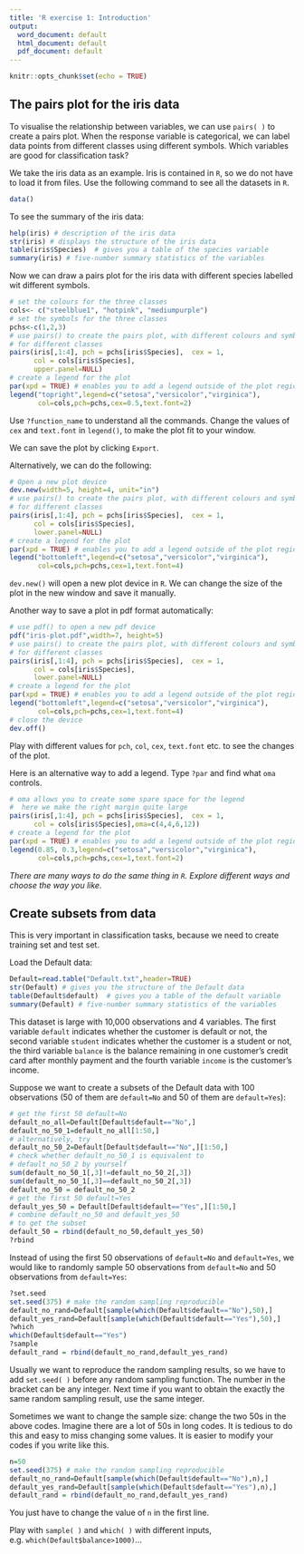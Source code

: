 ```yaml
---
title: 'R exercise 1: Introduction'
output:
  word_document: default
  html_document: default
  pdf_document: default
---
```


```r
knitr::opts_chunk$set(echo = TRUE)
```

## The pairs plot for the iris data

To visualise the relationship between variables, we can use `pairs( )` to create a pairs plot. When the response variable is categorical, we can label data points from different classes using different symbols. Which variables are good for classification task?

We take the iris data as an example. Iris is contained in `R`, so we do not have to load it from files. Use the following command to see all the datasets in `R`. 
```r
data()
```

To see the summary of the iris data:
```r
help(iris) # description of the iris data
str(iris) # displays the structure of the iris data
table(iris$Species)  # gives you a table of the species variable
summary(iris) # five-number summary statistics of the variables
```

Now we can draw a pairs plot for the iris data with different species labelled wit different symbols.
```r
# set the colours for the three classes
cols<- c("steelblue1", "hotpink", "mediumpurple")  
# set the symbols for the three classes
pchs<-c(1,2,3)
# use pairs() to create the pairs plot, with different colours and symbols 
# for different classes
pairs(iris[,1:4], pch = pchs[iris$Species],  cex = 1,
      col = cols[iris$Species],
      upper.panel=NULL)
# create a legend for the plot 
par(xpd = TRUE) # enables you to add a legend outside of the plot region
legend("topright",legend=c("setosa","versicolor","virginica"),
       col=cols,pch=pchs,cex=0.5,text.font=2)
```

Use `?function_name` to understand all the commands. Change the values of `cex` and `text.font` in `legend()`, to make the plot fit to your window.

We can save the plot by clicking `Export`. 

Alternatively, we can do the following:
```r
# Open a new plot device
dev.new(width=5, height=4, unit="in") 
# use pairs() to create the pairs plot, with different colours and symbols 
# for different classes
pairs(iris[,1:4], pch = pchs[iris$Species],  cex = 1,
      col = cols[iris$Species],
      lower.panel=NULL)
# create a legend for the plot 
par(xpd = TRUE) # enables you to add a legend outside of the plot region
legend("bottomleft",legend=c("setosa","versicolor","virginica"),
       col=cols,pch=pchs,cex=1,text.font=4)
```

`dev.new()` will open a new plot device in `R`. We can change the size of the plot in the new window and save it manually.

Another way to save a plot in pdf format automatically:
```r
# use pdf() to open a new pdf device
pdf("iris-plot.pdf",width=7, height=5)
# use pairs() to create the pairs plot, with different colours and symbols 
# for different classes
pairs(iris[,1:4], pch = pchs[iris$Species],  cex = 1,
      col = cols[iris$Species],
      lower.panel=NULL)
# create a legend for the plot 
par(xpd = TRUE) # enables you to add a legend outside of the plot region
legend("bottomleft",legend=c("setosa","versicolor","virginica"),
       col=cols,pch=pchs,cex=1,text.font=4)
# close the device       
dev.off()
```

Play with different values for `pch`, `col`, `cex`, `text.font` etc. to see the changes of the plot.

Here is an alternative way to add a legend. Type `?par` and find what `oma` controls.
```r
# oma allows you to create some spare space for the legend
#  here we make the right margin quite large
pairs(iris[,1:4], pch = pchs[iris$Species],  cex = 1,
      col = cols[iris$Species],oma=c(4,4,6,12))
# create a legend for the plot
par(xpd = TRUE) # enables you to add a legend outside of the plot region
legend(0.85, 0.3,legend=c("setosa","versicolor","virginica"),
       col=cols,pch=pchs,cex=1,text.font=2)
```


*There are many ways to do the same thing in `R`. Explore different ways and choose the way you like.*

## Create subsets from data
This is very important in classification tasks, because we need to create training set and test set.

Load the Default data:
```r
Default=read.table("Default.txt",header=TRUE)
str(Default) # gives you the structure of the Default data
table(Default$default)  # gives you a table of the default variable
summary(Default) # five-number summary statistics of the variables
```

This dataset is large with 10,000 observations and 4 variables. The first variable `default` indicates whether the customer is default or not, the second variable `student` indicates whether the customer is a student or not, the third variable `balance` is the balance remaining in one customer's credit card after monthly payment and the fourth variable `income` is the customer's income.

Suppose we want to create a subsets of the Default data with 100 observations (50 of them are `default=No` and 50 of them are `default=Yes`):
```r
# get the first 50 default=No
default_no_all=Default[Default$default=="No",]
default_no_50_1=default_no_all[1:50,]
# alternatively, try
default_no_50_2=Default[Default$default=="No",][1:50,]
# check whether default_no_50_1 is equivalent to 
# default_no_50_2 by yourself
sum(default_no_50_1[,3]!=default_no_50_2[,3])
sum(default_no_50_1[,3]==default_no_50_2[,3])
default_no_50 = default_no_50_2
# get the first 50 default=Yes
default_yes_50 = Default[Default$default=="Yes",][1:50,]
# combine default_no_50 and default_yes_50 
# to get the subset
default_50 = rbind(default_no_50,default_yes_50) 
?rbind
```

Instead of using the first 50 observations of `default=No` and `default=Yes`, we would like to randomly sample 50 observations from `default=No` and 50 observations from `default=Yes`:
```r
?set.seed
set.seed(375) # make the random sampling reproducible
default_no_rand=Default[sample(which(Default$default=="No"),50),]
default_yes_rand=Default[sample(which(Default$default=="Yes"),50),]
?which
which(Default$default=="Yes")
?sample
default_rand = rbind(default_no_rand,default_yes_rand)
```

Usually we want to reproduce the random sampling results, so we have to add `set.seed( )` before any random sampling function. The number in the bracket can be any integer. Next time if you want to obtain the exactly the same random sampling result, use the same integer. 

Sometimes we want to change the sample size: change the two 50s in the above codes. Imagine there are a lot of 50s in long codes. It is tedious to do this and easy to miss changing some values. It is easier to modify your codes if you write like this.
```r
n=50
set.seed(375) # make the random sampling reproducible
default_no_rand=Default[sample(which(Default$default=="No"),n),]
default_yes_rand=Default[sample(which(Default$default=="Yes"),n),]
default_rand = rbind(default_no_rand,default_yes_rand)
```

You just have to change the value of `n` in the first line.

Play with `sample( )` and `which( )` with different inputs, e.g. `which(Default$balance>1000)`...